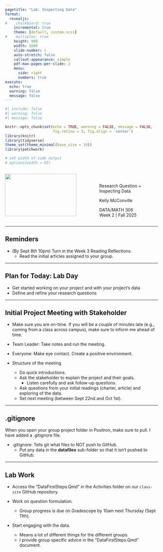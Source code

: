 ```yaml
---
pagetitle: "Lab: Inspecting Data"
format: 
  revealjs:
#    chalkboard: true
    incremental: true
    theme: [default, custom.scss]
#    multiplex: true
    height: 900
    width: 1600
    slide-number: c
    auto-stretch: false
    callout-appearance: simple
    pdf-max-pages-per-slide: 2
    menu: 
      side: right
      numbers: true
execute:
  echo: true
  warning: false
  message: false
---
```


```r
#| include: false
#| warning: false
#| message: false

knitr::opts_chunk$set(echo = TRUE, warning = FALSE, message = FALSE, 
                      fig.retina = 3, fig.align = 'center')
library(knitr)
library(tidyverse)
theme_set(theme_minimal(base_size = 19))
library(patchwork)

# set width of code output
# options(width = 65)
```



::::: columns
::: {.column .center width="60%"}
![](img/Data306_Unicorn_Fall2025.png){width="90%"}
:::

::: {.column .center width="40%"}
<br>

[Research Question + Inspecting Data]{.custom-title}

 

[Kelly McConville]{.custom-subtitle}

[DATA/MATH 306 <br> Week 2 \| Fall 2025]{.custom-subtitle}
:::
:::::


---

## Reminders


    
+ (By Sept 8th 10pm) Turn in the Week 3 Reading Reflections.  
    + Read the initial articles assigned to your group.



---

## Plan for Today: Lab Day

* Get started working on your project and with your project's data
* Define and refine your research questions

---

## Initial Project Meeting with Stakeholder

* Make sure you are on-time.  If you will be a couple of minutes late (e.g., coming from a class across campus), make sure to inform me ahead of time.

* Team Leader: Take notes and run the meeting.

* Everyone: Make eye contact.  Create a positive environment.

* Structure of the meeting
    + Do quick introductions.
    + Ask the stakeholder to explain the project and their goals.
        + Listen carefully and ask follow-up questions.
    + Ask questions from your initial readings (charter, article) and exploring of the data.
    + Set next meeting (between Sept 22nd and Oct 1st).

---

## .gitignore

When you open your group project folder in Positron, make sure to pull.  I have added a .gitignore file.  

* .gitignore: Tells git what files to NOT push to GitHub.
    + Put any data in the **datafiles** sub-folder so that it isn't pushed to GitHub.


---

## Lab Work

* Access the "DataFirstSteps.Qmd" in the Activities folder on our `class-site` GitHub repository.

* Work on question formulation.
  + Group progress is due on Gradescope by 10am next Thursday (Sept 11th).
* Start engaging with the data.
  + Means a lot of different things for the different groups.
  + I provide group specific advice in the "DataFirstSteps.Qmd" document.